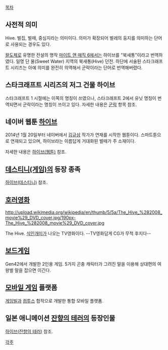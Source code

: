 [[목차]]

== 사전적 의미 ==
Hive. 벌집, 벌떼, 중심지라는 의미이다. 의미가 확장되어 벌레의 둥지를 의미하는 단어로 사용되는 경우도 있다.

[[왈도체]]로 유명한 전설의 명작 [[마이트 앤 매직 6]]에서는 하이브를 "북새통"이라고 번역하였다. 일명 단 물(Sweet Water) 지역의 북새통(Hive) 던전. 하단에 서술된 스타크래프트 시리즈는 아예 의미를 완전히 의역해서 군락이라는 단어로 번역해버렸다.

== 스타크래프트 시리즈의 저그 건물 하이브 ==
스타크래프트 1 시절에는 이쪽의 명칭이 쓰였으나, 스타크래프트 2에서 유닛 명칭이 번역되면서 군락이라는 명칭이 쓰이고 있다. 자세한 내용은 [[군락]] 항목 참조.

== 네이버 웹툰 [[하이브(웹툰)|하이브]] ==
2014년 1월 20일부터 네이버에서 [[김규삼]] 작가가 연재를 시작한 웹툰이다. 스마트툰으로 연재되고 있으며, 하이브라는 이름답게 거대화된 벌떼가 주 소재이다.

자세한 내용은 [[하이브(웹툰)]] 참조.

== [[데스티니(게임)]]의 등장 종족 ==
[[하이브(데스티니)]] 참조.

== [[호러영화]] ==
http://upload.wikimedia.org/wikipedia/en/thumb/5/5a/The_Hive_%282008_movie%29_DVD_cover.jpg/190px-The_Hive_%282008_movie%29_DVD_cover.jpg

The Hive. [[식인]][[개미]]가 나오는 TV영화이다. --TV영화답게 CG가 무척 후지다--

== [[보드게임]] ==
Gen42에서 개발한 2인용 게임. 5가지 곤충 캐릭터가 그려진 말을 이용해 상대편의 여왕벌 말을 잡으면 이긴다.

== [[모바일 게임]] 플랫폼 ==
[[게임빌]]과 [[컴투스]] 합작으로 개발한 통합 모바일 플랫폼.

== 일본 애니메이션 [[잔향의 테러]]의 등장인물 ==
[[하이브(잔향의 테러)]] 참조.

[[각주]]
